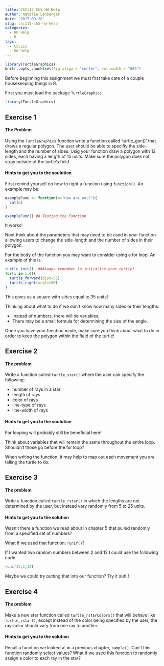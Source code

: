 ```yaml
---
title: CSC115 Ch5 HW Help
author: Natalie Lenberger
date: '2017-09-28'
slug: csc115-ch5-hw-help
categories:
  - HW Help
  - R
tags:
  - CSC115
  - HW Help
---
```


```r
library(TurtleGraphics)
knitr::opts_chunk$set(fig.align = "center", out.width = "80%")
```


Before beginning this assignment we must first take care of a couple housekeeping things in R. 

First you must load the package `TurtleGraphics`
```r
library(TurtleGraphics)
```

## Exercise 1

#### The Problem 

Using the `TurtleGraphics` funciton write a function called 'turtle_gon()' that draws a regular polygon. The user should be able to specifiy the side-length and the number of sides. Usig your function draw a polygon with 12 sides, each having a length of 15 units. Make sure the polygon does not stray outside of the turtle's field. 

#### Hints to get you to the soulution 

First remind yourself on how to right a function using `function()`. An example may be:
```r
exampleFunc <- function(n="How are you?"){
  cat(n)
}
```

```r
exampleFunc() ## Testing the Function
```

It works!

Next think about the parameters that may need to be used in your function allowing users to change the side-length and the number of sides in their polygon.

For the body of the function you may want to consider using a for loop.  An example of this is:
```r
turtle_init()  ##Always remember to initialize your turtle!
for(i in 1:4){
  turtle_forward(dist=35)
  turtle_right(angle=90)
}
```

This gives us a square with sides equal to 35 units!


Thinking about what to do if we don't know how many sides or their lengths:

* Instead of numbers, there will be variables.
* There may be a small formula for determining the size of the angle.


Once you have your function made, make sure you think about what to do in order to keep the polygon within the field of the turtle!


## Exercise 2

#### The problem
Write a function called `turtle_star()` where the user can specify the following:
 
  * number of rays in a star
  * length of rays
  * color of rays
  * line-type of rays
  * line-width of rays
  
#### Hints to get you to the soulution
For looping will probably still be beneficial here!

Think about variables that will remain the same throughout the entire loop. Shouldn't those go before the for loop?

When writing the function, it may help to map out each movement you are telling the turtle to do. 


## Exercise 3

#### The problem
Write a function called `turtle_rstar()` in which the lengths are not determined by the user, but instead vary randomly from 5 to 25 units.

#### Hints to get you to the solution
Wasn't there a function we read about in chapter 5 that pulled randomly from a specified set of numbers?

What if we used that function: `runif()`?

If I wanted two random numbers between 2 and 12 I could use the following code:
```r
runif(2,2,12)  
```

Maybe we could try putting that into our function?
Try it out!!!


## Exercise 4

#### The problem
Make a new star function called `turtle_rstarColors()` that will behave like `turtle_rstar()`, except instead of the color being specified by the user, the ray-color should vary from one ray to another.

#### Hints to get you to the solution
Recall a function we looked at in a previous chapter, `sample()`. Can't this function randomly select values? What if we used this function to randomly assign a color to each ray in the star?




